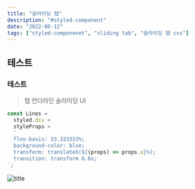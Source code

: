 ```yaml
---
title: "슬라이딩 탭"
description: "#styled-component"
date: "2022-06-12"
tags: ["styled-componenet", "sliding tab", "슬라이딩 탭 css"]
---
```


## 테스트

### 테스트

> 탭 언더라인 슬라이딩 UI

```js ---.tsx
const Lines =
  styled.div <
  styleProps >
  `
  flex-basis: 33.333333%;
  background-color: blue;
  transform: translateX(${(props) => props.x}%);
  transition: transform 0.6s;
`;
```
![title](/images/profile.jpg)